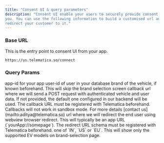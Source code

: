 ```yaml
---
title: "Consent UI & query parameters"
description: "Consent UI enable your users to securely provide consent to their EV data to
you. You can use the following information to build a customised url and
redirect your customer to it."
---
```


### Base URL

This is the entry point to consent UI from your app.

```bash
https://us.telematica.so/connect
```

### Query Params

<ParamField query="app" type="string" required>
  app-id for your app
</ParamField>

<ParamField query="user" type="string" required>
  user-id of user in your database
</ParamField>

<ParamField query="brand" type="string">
  brand of the vehicle, if known beforehand. This will skip the brand selection
  screen
</ParamField>

<ParamField query="callbackUrl" type="string">
  callback url where we will send a POST request with authenticated vehicle and
  user data. If not provided, the default one configured in our backend will be
  used. The callback URL must be registered with Telematica beforehand.
  Callbacks will not work in sandbox mode. For more details [contact
  us](mailto:aditya@telematica.so)
</ParamField>

<ParamField query="redirectUrl" type="string">
  url where we will redirect the end user using webview browser redirect. This
  will typically be an app URL (`yourApp://somepage`). The redirect URL schema
  must be registered with Telematica beforehand.
</ParamField>

<ParamField query="region" type="string">
  one of `IN`, `US` or `EU`. This will show only the supported EV models on
  brand-selection page.
</ParamField>
